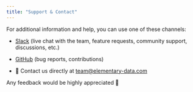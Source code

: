 ```yaml
---
title: "Support & Contact"
---
```


For additional information and help, you can use one of these channels:

- [Slack](https://join.slack.com/t/elementary-community/shared_invite/zt-uehfrq2f-zXeVTtXrjYRbdE_V6xq4Rg) (live chat with the team, feature requests, community support, discussions, etc.)

- [GitHub](https://github.com/elementary-data/elementary) (bug reports, contributions)

- 📧 Contact us directly at team@elementary-data.com

Any feedback would be highly appreciated 🤗